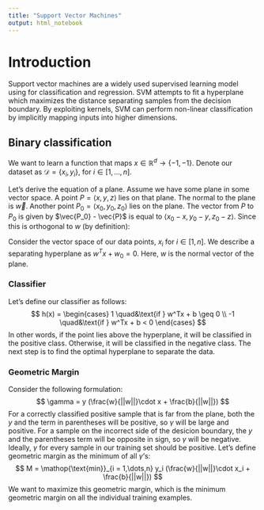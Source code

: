 ```yaml
---
title: "Support Vector Machines"
output: html_notebook
---
```


# Introduction

Support vector machines are a widely used supervised learning model using for classification and regression. SVM attempts to fit a hyperplane which maximizes the distance separating samples from the decision boundary. By exploiting kernels, SVM can perform non-linear classification by implicitly mapping inputs into higher dimensions. 

## Binary classification
We want to learn a function that maps $x \in \mathbb{R}^d \rightarrow \{-1,-1\}$. Denote our dataset as $\mathcal{D} = \{x_i, y_i\}$, for $i \in [1,\dots,n]$.

Let's derive the equation of a plane. Assume we have some plane in some vector space. A point $P = \langle x,y,z \rangle$ lies on that plane. The normal to the plane is $\vec{w}$. Another point $P_0 = \langle x_0,y_0,z_0 \rangle$ lies on the plane. The vector from $P$ to $P_0$ is given by $\vec{P_0} - \vec{P}$ is equal to $\langle x_0-x, y_0-y, z_0-z \rangle$. Since this is orthogonal to $w$ (by definition): 
\begin{align*}
\vec{w} \cdot (\vec{P_0} - \vec{P}) &= 0 \\
\vec{w} \cdot \vec{P_0} - \vec{w} \cdot \vec{P} &= 0 \\
\vec{w} \cdot \vec{P}  + b &= 0
\end{align*}

Consider the vector space of our data points, $x_i$ for $i \in [1,n]$. We describe a separating hyperplane as $w^T x + w_0 = 0$. Here, $w$ is the normal vector of the plane. 

### Classifier
Let's define our classifier as follows: 
$$
h(x) = \begin{cases}
  1 \quad&\text{if } w^Tx + b \geq 0 \\
  -1 \quad&\text{if } w^Tx + b < 0
\end{cases}
$$
In other words, if the point lies above the hyperplane, it will be classified in the positive class. Otherwise, it will be classified in the negative class. The next step is to find the optimal hyperplane to separate the data. 

### Geometric Margin
Consider the following formulation: 
$$
\gamma = y (\frac{w}{||w||}\cdot x + \frac{b}{||w||})
$$
For a correctly classified positive sample that is far from the plane, both the $y$ and the term in parentheses will be positive, so $\gamma$ will be large and positive. For a sample on the incorrect side of the desicion boundary, the $y$ and the parentheses term will be opposite in sign, so $\gamma$ will be negative. Ideally, $\gamma$ for every sample in our training set should be positive. Let's define geometric margin as the minimum of all $\gamma$'s: 
$$
M = \mathop{\text{min}}_{i = 1,\dots,n} y_i (\frac{w}{||w||}\cdot x_i + \frac{b}{||w||})
$$
We want to maximize this geometric margin, which is the minimum geometric margin on all the individual training examples. 

